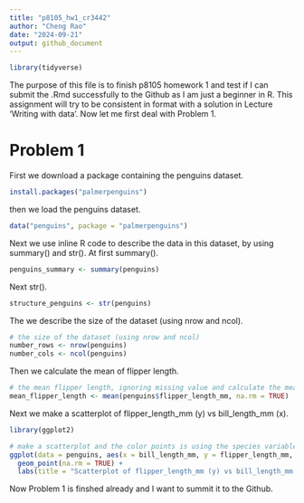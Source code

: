 ```yaml
---
title: "p8105_hw1_cr3442"
author: "Cheng Rao"
date: "2024-09-21"
output: github_document
---
```


```r
library(tidyverse)
```

The purpose of this file is to finish p8105 homework 1 and test if I can submit the .Rmd successfully to the Github as I am just a beginner in R. This assignment will try to be consistent in format with a solution in Lecture 'Writing with data'. Now let me first deal with Problem 1.

# Problem 1

First we download a package containing the penguins dataset.

```r
install.packages("palmerpenguins")
```

then we load the penguins dataset.

```r
data("penguins", package = "palmerpenguins")
```

Next we use inline R code to describe the data in this dataset, by using summary() and str(). At first summary().

```r
penguins_summary <- summary(penguins)
```

Next str().

```r
structure_penguins <- str(penguins)
```

The we describe the size of the dataset (using nrow and ncol).

```r
# the size of the dataset (using nrow and ncol)
number_rows <- nrow(penguins)
number_cols <- ncol(penguins)
```

Then we calculate the mean of flipper length.

```r
# the mean flipper length, ignoring missing value and calculate the mean
mean_flipper_length <- mean(penguins$flipper_length_mm, na.rm = TRUE)
```

Next we make a scatterplot of flipper_length_mm (y) vs bill_length_mm (x).

```r
library(ggplot2)

# make a scatterplot and the color points is using the species variable inside of aes, Use na.rm = TRUE to ignore missing values
ggplot(data = penguins, aes(x = bill_length_mm, y = flipper_length_mm, color = species)) +
  geom_point(na.rm = TRUE) +
  labs(title = "Scatterplot of flipper_length_mm (y) vs bill_length_mm (x)", x = "bill_length(mm)", y = "flipper_length(mm)") 
```

Now Problem 1 is finshed already and I want to summit it to the Github.



